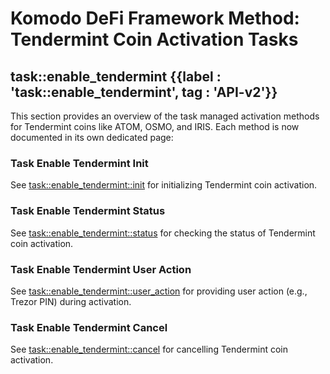 
# Komodo DeFi Framework Method: Tendermint Coin Activation Tasks

## task::enable\_tendermint {{label : 'task::enable_tendermint', tag : 'API-v2'}}

This section provides an overview of the task managed activation methods for Tendermint coins like ATOM, OSMO, and IRIS. Each method is now documented in its own dedicated page:

### Task Enable Tendermint Init

See [task::enable\_tendermint::init](/komodo-defi-framework/api/v20/coin_activation/task_managed/enable_tendermint/init/) for initializing Tendermint coin activation.

### Task Enable Tendermint Status

See [task::enable\_tendermint::status](/komodo-defi-framework/api/v20/coin_activation/task_managed/enable_tendermint/status/) for checking the status of Tendermint coin activation.

### Task Enable Tendermint User Action

See [task::enable\_tendermint::user\_action](/komodo-defi-framework/api/v20/coin_activation/task_managed/enable_tendermint/user_action/) for providing user action (e.g., Trezor PIN) during activation.

### Task Enable Tendermint Cancel

See [task::enable\_tendermint::cancel](/komodo-defi-framework/api/v20/coin_activation/task_managed/enable_tendermint/cancel/) for cancelling Tendermint coin activation.

<TocForIndex />

